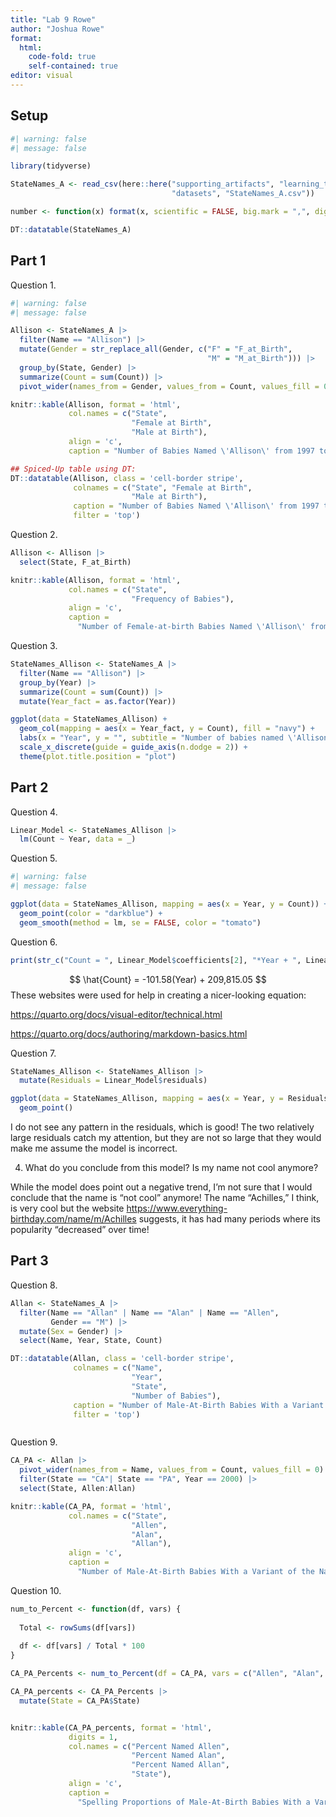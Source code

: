 ```yaml
---
title: "Lab 9 Rowe"
author: "Joshua Rowe"
format: 
  html:
    code-fold: true
    self-contained: true
editor: visual
---
```


## Setup

```r
#| warning: false
#| message: false

library(tidyverse)

StateNames_A <- read_csv(here::here("supporting_artifacts", "learning_targets", 
                                    "datasets", "StateNames_A.csv"))

number <- function(x) format(x, scientific = FALSE, big.mark = ",", digits = 4)

DT::datatable(StateNames_A)

```

## Part 1

Question 1.

```r
#| warning: false
#| message: false

Allison <- StateNames_A |> 
  filter(Name == "Allison") |> 
  mutate(Gender = str_replace_all(Gender, c("F" = "F_at_Birth", 
                                            "M" = "M_at_Birth"))) |> 
  group_by(State, Gender) |> 
  summarize(Count = sum(Count)) |> 
  pivot_wider(names_from = Gender, values_from = Count, values_fill = 0)

knitr::kable(Allison, format = 'html', 
             col.names = c("State", 
                           "Female at Birth",
                           "Male at Birth"),
             align = 'c', 
             caption = "Number of Babies Named \'Allison\' from 1997 to 2014")

## Spiced-Up table using DT:
DT::datatable(Allison, class = 'cell-border stripe',
              colnames = c("State", "Female at Birth", 
                           "Male at Birth"),
              caption = "Number of Babies Named \'Allison\' from 1997 to 2014",
              filter = 'top')

```

Question 2.

```r

Allison <- Allison |> 
  select(State, F_at_Birth)

knitr::kable(Allison, format = 'html', 
             col.names = c("State", 
                           "Frequency of Babies"),
             align = 'c', 
             caption = 
               "Number of Female-at-birth Babies Named \'Allison\' from 1997 to 2014")

```

Question 3.

```r

StateNames_Allison <- StateNames_A |> 
  filter(Name == "Allison") |> 
  group_by(Year) |> 
  summarize(Count = sum(Count)) |> 
  mutate(Year_fact = as.factor(Year))

ggplot(data = StateNames_Allison) + 
  geom_col(mapping = aes(x = Year_fact, y = Count), fill = "navy") + 
  labs(x = "Year", y = "", subtitle = "Number of babies named \'Allison\'") +
  scale_x_discrete(guide = guide_axis(n.dodge = 2)) + 
  theme(plot.title.position = "plot")

```

## Part 2

Question 4.

```r

Linear_Model <- StateNames_Allison |> 
  lm(Count ~ Year, data = _)

```

Question 5.

```r
#| warning: false
#| message: false

ggplot(data = StateNames_Allison, mapping = aes(x = Year, y = Count)) + 
  geom_point(color = "darkblue") + 
  geom_smooth(method = lm, se = FALSE, color = "tomato")

```

Question 6.

```r

print(str_c("Count = ", Linear_Model$coefficients[2], "*Year + ", Linear_Model$coefficients[1]))

```

$$
\hat{Count} = -101.58(Year) + 209,815.05
$$ These websites were used for help in creating a nicer-looking equation:

<https://quarto.org/docs/visual-editor/technical.html>

<https://quarto.org/docs/authoring/markdown-basics.html>

Question 7.

```r

StateNames_Allison <- StateNames_Allison |> 
  mutate(Residuals = Linear_Model$residuals)

ggplot(data = StateNames_Allison, mapping = aes(x = Year, y = Residuals)) + 
  geom_point()

```

I do not see any pattern in the residuals, which is good! The two relatively large residuals catch my attention, but they are not so large that they would make me assume the model is incorrect.

4.  What do you conclude from this model? Is my name not cool anymore?

While the model does point out a negative trend, I'm not sure that I would conclude that the name is "not cool" anymore! The name "Achilles," I think, is very cool but the website <https://www.everything-birthday.com/name/m/Achilles> suggests, it has had many periods where its popularity "decreased" over time!

## Part 3

Question 8.

```r


Allan <- StateNames_A |> 
  filter(Name == "Allan" | Name == "Alan" | Name == "Allen", 
         Gender == "M") |> 
  mutate(Sex = Gender) |> 
  select(Name, Year, State, Count)

DT::datatable(Allan, class = 'cell-border stripe',
              colnames = c("Name", 
                           "Year", 
                           "State",
                           "Number of Babies"),
              caption = "Number of Male-At-Birth Babies With a Variant of the Name \'Allan\'",
              filter = 'top')



```

Question 9.

```r

CA_PA <- Allan |> 
  pivot_wider(names_from = Name, values_from = Count, values_fill = 0) |> 
  filter(State == "CA"| State == "PA", Year == 2000) |> 
  select(State, Allen:Allan)

knitr::kable(CA_PA, format = 'html', 
             col.names = c("State", 
                           "Allen",
                           "Alan",
                           "Allan"),
             align = 'c', 
             caption = 
               "Number of Male-At-Birth Babies With a Variant of the Name \'Allan\' in 2000")

```

Question 10.

```r

num_to_Percent <- function(df, vars) {
  
  Total <- rowSums(df[vars])
  
  df <- df[vars] / Total * 100
}

CA_PA_Percents <- num_to_Percent(df = CA_PA, vars = c("Allen", "Alan", "Allan"))

CA_PA_percents <- CA_PA_Percents |> 
  mutate(State = CA_PA$State)


knitr::kable(CA_PA_percents, format = 'html', 
             digits = 1,
             col.names = c("Percent Named Allen",
                           "Percent Named Alan",
                           "Percent Named Allan",
                           "State"),
             align = 'c', 
             caption = 
               "Spelling Proportions of Male-At-Birth Babies With a Variant of the Name \'Allan\' in 2000")


```
